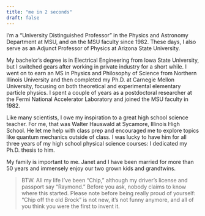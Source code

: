 ```yaml
---
title: "me in 2 seconds"
draft: false
---
```


I’m a "University Distinguished Professor" in the Physics and Astronomy Department at MSU, and on the MSU faculty since 1982. These days, I also serve as an Adjunct Professor of Physics at Arizona State University.

My bachelor’s degree is in Electrical Engineering from Iowa State University, but I switched gears after working in private industry for a short while. I went on to earn an MS in Physics and Philosophy of Science from Northern Illinois University and then completed my Ph.D. at Carnegie Mellon University, focusing on both theoretical and experimental elementary particle physics. I spent a couple of years as a postdoctoral researcher at the Fermi National Accelerator Laboratory and joined the MSU faculty in 1982.

Like many scientists, I owe my inspiration to a great high school science teacher. For me, that was Walter Hauswald at Sycamore, Illinois High School. He let me help with class prep and encouraged me to explore topics like quantum mechanics outside of class. I was lucky to have him for all three years of my high school physical science courses:  I dedicated my Ph.D. thesis to him.

My family is important to me. Janet and I have been married for more than 50 years and immensely enjoy our two grown kids and grandtwins.

>  BTW. All my life I've been "Chip," although my driver's license and passport say "Raymond." Before you ask, nobody claims to know where this started. Please note before being really proud of yourself: "Chip off the old Brock" is not new, it's not funny anymore, and all of you think you were the first to invent it.
